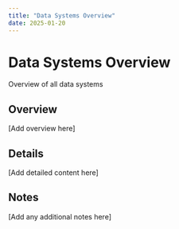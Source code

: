 ```yaml
---
title: "Data Systems Overview"
date: 2025-01-20
---
```


# Data Systems Overview

Overview of all data systems

## Overview

[Add overview here]

## Details

[Add detailed content here]

## Notes

[Add any additional notes here]
